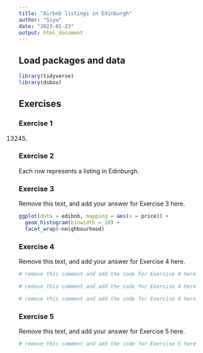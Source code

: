 ```yaml
---
title: "Airbnb listings in Edinburgh"
author: "Siyu"
date: "2023-01-23"
output: html_document
---
```


## Load packages and data

```r
library(tidyverse)
library(dsbox)
```

## Exercises

### Exercise 1

13245. 

### Exercise 2

Each row represents a listing in Edinburgh.

### Exercise 3

Remove this text, and add your answer for Exercise 3 here.

```r
ggplot(data = edibnb, mapping = aes(x = price)) +
  geom_histogram(binwidth = 10) +
  facet_wrap(~neighbourhood)
```

### Exercise 4

Remove this text, and add your answer for Exercise 4 here.

```r
# remove this comment and add the code for Exercise 4 here
```

```r
# remove this comment and add the code for Exercise 4 here
```

```r
# remove this comment and add the code for Exercise 4 here
```

### Exercise 5

Remove this text, and add your answer for Exercise 5 here.

```r
# remove this comment and add the code for Exercise 5 here
```
